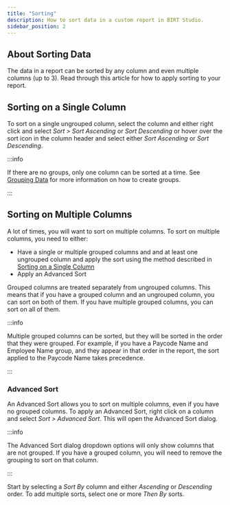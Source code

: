```yaml
---
title: "Sorting"
description: How to sort data in a custom report in BIRT Studio.
sidebar_position: 2
---
```



## About Sorting Data

The data in a report can be sorted by any column and even multiple columns (up to 3). Read through this article for how to apply sorting to your report.

## Sorting on a Single Column

To sort on a single ungrouped column, select the column and either right click and select _Sort > Sort Ascending_ or _Sort Descending_ or hover over the <MoveVertical className="icon"/> sort icon in the column header and select either _Sort Ascending_ or _Sort Descending_.

:::info

If there are no groups, only one column can be sorted at a time. See [Grouping Data](/docs/birt-studio/customizing-reports/grouping-data) for more information on how to create groups.

:::

## Sorting on Multiple Columns

A lot of times, you will want to sort on multiple columns. To sort on multiple columns, you need to either:

- Have a single or multiple grouped columns and and at least one ungrouped column and apply the sort using the method described in [Sorting on a Single Column](#sorting-on-a-single-column)
- Apply an Advanced Sort

Grouped columns are treated separately from ungrouped columns. This means that if you have a grouped column and an ungrouped column, you can sort on both of them. If you have multiple grouped columns, you can sort on all of them.

:::info

Multiple grouped columns can be sorted, but they will be sorted in the order that they were grouped. For example, if you have a Paycode Name and Employee Name group, and they appear in that order in the report, the sort applied to the Paycode Name takes precedence.

:::

### Advanced Sort

An Advanced Sort allows you to sort on multiple columns, even if you have no grouped columns. To apply an Advanced Sort, right click on a column and select _Sort > Advanced Sort_. This will open the Advanced Sort dialog.

:::info

The Advanced Sort dialog dropdown options will only show columns that are not grouped. If you have a grouped column, you will need to remove the grouping to sort on that column.

:::

Start by selecting a _Sort By_ column and either _Ascending_ or _Descending_ order. To add multiple sorts, select one or more _Then By_ sorts.
